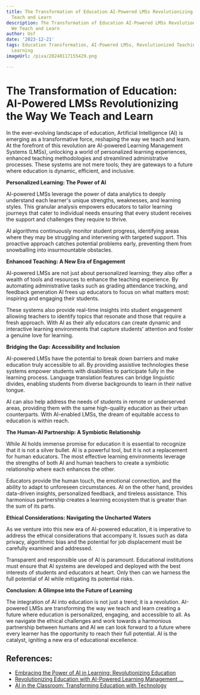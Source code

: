 ```yaml
---
title: The Transformation of Education AI-Powered LMSs Revolutionizing the Way We
  Teach and Learn
description: The Transformation of Education AI-Powered LMSs Revolutionizing the Way
  We Teach and Learn
author: Usf
date: '2023-12-21'
tags: Education Transformation, AI-Powered LMSs, Revolutionized Teaching, Revolutionized
  Learning
imageUrl: /pixa/20240117155429.png

---
```

#  The Transformation of Education: AI-Powered LMSs Revolutionizing the Way We Teach and Learn

In the ever-evolving landscape of education, Artificial Intelligence (AI) is emerging as a  transformative  force, reshaping the way  we teach and learn.  At the forefront of this revolution are AI-powered Learning Management  Systems (LMSs), unlocking a world of personalized learning experiences, enhanced teaching methodologies and streamlined administrative processes. These  systems are not mere tools; they are gateways to a future where education is dynamic, efficient, and inclusive.

**Personalized Learning:  The Power of AI**

AI-powered LMSs leverage the power of data analytics to deeply understand each learner's unique strengths, weaknesses, and learning styles. This granular analysis empowers educators to tailor learning journeys that cater to individual needs ensuring that every  student receives the support and challenges they require to thrive.

AI algorithms continuously monitor  student progress, identifying areas where they may be struggling and intervening with  targeted  support. This proactive approach catches potential  problems early, preventing them from snowballing into insurmountable obstacles.

**Enhanced Teaching: A New Era of Engagement**

AI-powered LMSs are not just about personalized learning;  they also offer a wealth of tools and resources to  enhance the teaching experience. By automating administrative tasks such as grading attendance tracking, and feedback generation AI frees up educators to focus on what matters most: inspiring and engaging their students.

These systems also  provide real-time insights into student engagement allowing teachers to identify  topics that resonate and those that require a  fresh approach. With AI as their ally educators can  create dynamic and interactive learning environments that capture students' attention and foster  a genuine love for learning.

**Bridging the Gap: Accessibility and Inclusion**

AI-powered LMSs  have the potential to break down barriers and  make education truly accessible to all. By providing  assistive technologies these systems empower students  with disabilities to participate fully in the learning process.  Language  translation features can bridge linguistic divides, enabling students from diverse backgrounds to learn in  their native tongue.

AI can also help address the needs of students in remote or underserved areas, providing them with the same high-quality education as their urban counterparts. With AI-enabled LMSs,  the dream of equitable  access to education is within reach.

**The Human-AI Partnership: A Symbiotic Relationship**

While AI  holds immense  promise for education it is essential to recognize that it is not a silver  bullet. AI is a  powerful tool, but it is not a replacement for human educators. The most effective learning environments  leverage the strengths of both  AI and human teachers to create a symbiotic relationship where each enhances the  other.

Educators provide the  human touch, the emotional connection, and the ability to adapt to unforeseen circumstances.  AI  on the other hand, provides data-driven insights, personalized feedback, and tireless assistance. This harmonious partnership  creates a learning ecosystem that is greater than the sum of its parts.

**Ethical Considerations: Navigating the Uncharted Waters**

As we venture into this new era of  AI-powered education, it is imperative to  address  the ethical considerations that accompany it. Issues such  as data privacy, algorithmic bias and the potential for job displacement must be carefully  examined and addressed.

Transparent  and responsible use of AI is paramount. Educational institutions must ensure that AI systems are developed and deployed with the  best interests of students  and  educators at heart.  Only then can we harness the full potential of AI while mitigating  its potential  risks.

**Conclusion: A Glimpse into the Future of Learning**

The integration of AI  into education is not just a trend; it is  a revolution. AI-powered  LMSs are transforming the way we  teach and learn creating a future where education is  personalized, engaging, and accessible to all. As  we  navigate the ethical challenges and work  towards a harmonious partnership between  humans and AI we can look forward to  a future where every learner has the opportunity to reach their  full potential. AI is the catalyst, igniting a new era of educational excellence.

## References:
- [Embracing the Power of AI in Learning: Revolutionizing Education](https://www.linkedin.com/pulse/embracing-power-ai-learning-revolutionizing-education-kuldeep-birwal)
- [Revolutionizing Education with AI-Powered Learning Management ...](https://medium.com/@marketing_30607/revolutionizing-education-with-ai-powered-learning-management-systems-adroit-lms-at-the-forefront-a64103319ddf)
- [AI in the Classroom: Transforming Education with Technology](https://www.linkedin.com/pulse/ai-classroom-transforming-education-technology-alvaro-v-moncada)
